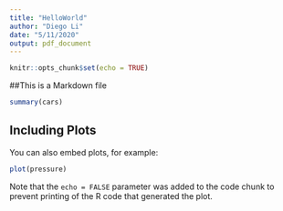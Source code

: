 ```yaml
---
title: "HelloWorld"
author: "Diego Li"
date: "5/11/2020"
output: pdf_document
---
```


```r
knitr::opts_chunk$set(echo = TRUE)
```

##This is a Markdown file

```r
summary(cars)
```

## Including Plots

You can also embed plots, for example:

```r
plot(pressure)
```

Note that the `echo = FALSE` parameter was added to the code chunk to prevent printing of the R code that generated the plot.

